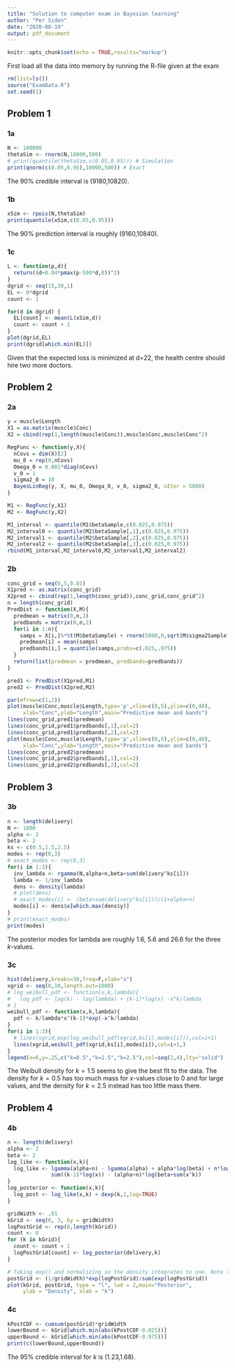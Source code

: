 ```yaml
---
title: "Solution to computer exam in Bayesian learning"
author: "Per Siden"
date: "2020-08-19"
output: pdf_document
---
```


```r
knitr::opts_chunk$set(echo = TRUE,results="markup")
```

First load all the data into memory by running the R-file given at the exam
```r
rm(list=ls())
source("ExamData.R")
set.seed(1)
```

## Problem 1

### 1a

```r
N <- 100000
thetaSim <- rnorm(N,10000,500)
# print(quantile(thetaSim,c(0.05,0.95))) # Simulation
print(qnorm(c(0.05,0.95),10000,500)) # Exact
```
The 90% credible interval is (9180,10820).

### 1b

```r
xSim <- rpois(N,thetaSim)
print(quantile(xSim,c(0.05,0.95)))
```
The 90% prediction interval is roughly (9160,10840).

### 1c

```r
L <- function(p,d){
  return((d+0.04*pmax(p-500*d,0))^2)
}
dgrid <- seq(15,30,1)
EL <- 0*dgrid
count <- 1

for(d in dgrid) {
  EL[count] <- mean(L(xSim,d))
  count <- count + 1
}
plot(dgrid,EL)
print(dgrid[which.min(EL)])
```

Given that the expected loss is minimized at d=22, the health centre should hire two more doctors.

## Problem 2
### 2a
```r
y = muscle$Length
X1 = as.matrix(muscle$Conc)
X2 = cbind(rep(1,length(muscle$Conc)),muscle$Conc,muscle$Conc^2)

RegFunc <- function(y,X){
  nCovs = dim(X)[2]
  mu_0 = rep(0,nCovs)
  Omega_0 = 0.001*diag(nCovs)
  v_0 = 1
  sigma2_0 = 10  
  BayesLinReg(y, X, mu_0, Omega_0, v_0, sigma2_0, nIter = 5000)
}

M1 <- RegFunc(y,X1)
M2 <- RegFunc(y,X2)

M1_interval <- quantile(M1$betaSample,c(0.025,0.975))
M2_interval0 <- quantile(M2$betaSample[,1],c(0.025,0.975))
M2_interval1 <- quantile(M2$betaSample[,2],c(0.025,0.975))
M2_interval2 <- quantile(M2$betaSample[,3],c(0.025,0.975))
rbind(M1_interval,M2_interval0,M2_interval1,M2_interval2)
```
### 2b
```r

conc_grid = seq(0,5,0.01)
X1pred <- as.matrix(conc_grid)
X2pred <- cbind(rep(1,length(conc_grid)),conc_grid,conc_grid^2)
n = length(conc_grid)
PredDist <- function(X,M){
  predmean = matrix(0,n,1)
  predbands = matrix(0,n,2)
  for(i in 1:n){
    samps = X[i,]%*%t(M$betaSample) + rnorm(5000,0,sqrt(M$sigma2Sample))
    predmean[i] = mean(samps)
    predbands[i,] = quantile(samps,probs=c(.025,.975))
  }
  return(list(predmean = predmean, predbands=predbands))
}

pred1 <- PredDist(X1pred,M1)
pred2 <- PredDist(X2pred,M2)

par(mfrow=c(1,2))
plot(muscle$Conc,muscle$Length,type='p',xlim=c(0,5),ylim=c(0,40),
     xlab="Conc",ylab="Length",main="Predictive mean and bands")
lines(conc_grid,pred1$predmean)
lines(conc_grid,pred1$predbands[,1],col=2)
lines(conc_grid,pred1$predbands[,2],col=2)
plot(muscle$Conc,muscle$Length,type='p',xlim=c(0,5),ylim=c(0,40),
     xlab="Conc",ylab="Length",main="Predictive mean and bands")
lines(conc_grid,pred2$predmean)
lines(conc_grid,pred2$predbands[,1],col=2)
lines(conc_grid,pred2$predbands[,2],col=2)
```

## Problem 3

### 3b

```r
n <- length(delivery)
N <- 1000
alpha <- 2
beta <- 2
ks <- c(0.5,1.5,2.5)
modes <- rep(0,3)
# exact_modes <- rep(0,3)
for(i in 1:3){
  inv_lambda <- rgamma(N,alpha+n,beta+sum(delivery^ks[i]))
  lambda <- 1/inv_lambda
  dens <- density(lambda)
  # plot(dens)
  # exact_modes[i] <- (beta+sum(delivery^ks[i]))/(1+alpha+n)
  modes[i] <- dens$x[which.max(dens$y)]
}
# print(exact_modes)
print(modes)
```
The posterior modes for lambda are roughly 1.6, 5.6 and 26.6 for the three $k$-values.

### 3c

```r
hist(delivery,breaks=30,freq=F,xlab="x")
xgrid <- seq(0,10,length.out=1000)
# log_weibull_pdf <- function(x,k,lambda){
#   log_pdf <- log(k) - log(lambda) + (k-1)*log(x) -x^k/lambda
# }
weibull_pdf <- function(x,k,lambda){
  pdf <- k/lambda*x^(k-1)*exp(-x^k/lambda)
}
for(i in 1:3){
  # lines(xgrid,exp(log_weibull_pdf(xgrid,ks[i],modes[i])),col=i+1)
  lines(xgrid,weibull_pdf(xgrid,ks[i],modes[i]),col=i+1,)
}
legend(x=6,y=.25,c("k=0.5","k=1.5","k=2.5"),col=seq(2,4),lty="solid")

```
The Weibull density for $k=1.5$ seems to give the best fit to the data. The density for $k=0.5$ has too much mass for $x$-values close to 0 and for large values, and the density for $k=2.5$ instead has too little mass there.

## Problem 4

### 4b

```r
n <- length(delivery)
alpha <- 2
beta <- 2
log_like <- function(x,k){
  log_like <- lgamma(alpha+n) - lgamma(alpha) + alpha*log(beta) + n*log(k) + 
              sum((k-1)*log(x)) - (alpha+n)*log(beta+sum(x^k))
}
log_posterior <- function(x,k){
  log_post <- log_like(x,k) + dexp(k,1,log=TRUE)
}

gridWidth <- .01
kGrid <- seq(0, 3, by = gridWidth)
logPostGrid <- rep(0,length(kGrid))
count <- 0
for (k in kGrid){
  count <- count + 1
  logPostGrid[count] <- log_posterior(delivery,k)
}

# Taking exp() and normalizing so the density integrates to one. Note the (1/gridWidth) factor.
postGrid <- (1/gridWidth)*exp(logPostGrid)/sum(exp(logPostGrid))
plot(kGrid, postGrid, type = "l", lwd = 2,main="Posterior", 
     ylab = "Density", xlab = "k")
```

### 4c

```r
kPostCDF <- cumsum(postGrid)*gridWidth
lowerBound <- kGrid[which.min(abs(kPostCDF-0.025))]
upperBound <- kGrid[which.min(abs(kPostCDF-0.975))]
print(c(lowerBound,upperBound))
```
The $95\%$ credible interval for $k$ is (1.23,1.68).
